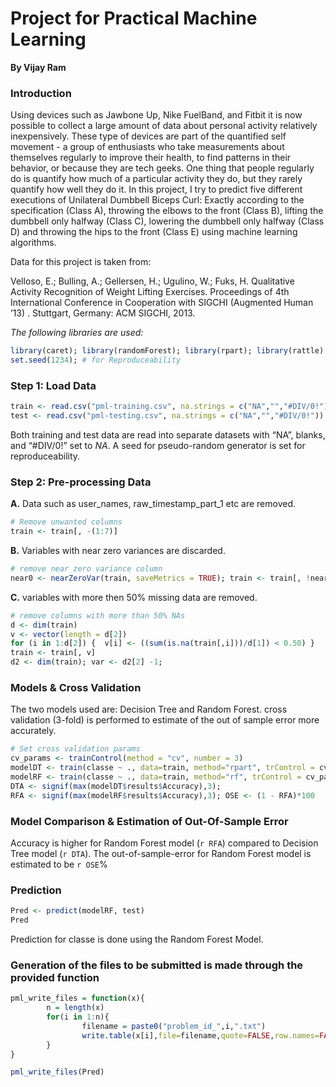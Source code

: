 Project for Practical Machine Learning 
========================================================
**By Vijay Ram**


### Introduction

Using devices such as Jawbone Up, Nike FuelBand, and Fitbit it is now possible to collect a large amount of data about personal activity relatively inexpensively. These type of devices are part of the quantified self movement - a group of enthusiasts who take measurements about themselves regularly to improve their health, to find patterns in their behavior, or because they are tech geeks. One thing that people regularly do is quantify how much of a particular activity they do, but they rarely quantify how well they do it. In this project, I try to predict five different executions of Unilateral Dumbbell Biceps Curl: Exactly according to the specification (Class A), throwing the elbows to the front (Class B), lifting the dumbbell only halfway (Class C), lowering the dumbbell only halfway (Class D) and throwing the hips to the front (Class E) using machine learning algorithms.  

Data for this project is taken from:  

Velloso, E.; Bulling, A.; Gellersen, H.; Ugulino, W.; Fuks, H. Qualitative Activity Recognition of Weight Lifting Exercises. Proceedings of 4th International Conference in Cooperation with SIGCHI (Augmented Human '13) . Stuttgart, Germany: ACM SIGCHI, 2013.

*The following libraries are used:*

```r
library(caret); library(randomForest); library(rpart); library(rattle) 
set.seed(1234); # for Reproduceability
```

### Step 1: Load Data

``` r
train <- read.csv("pml-training.csv", na.strings = c("NA","","#DIV/0!"))
test <- read.csv("pml-testing.csv", na.strings = c("NA","","#DIV/0!"))
```

Both training and test data are read into separate datasets with "NA", blanks, and "#DIV/0!"  set to *NA*. A seed for pseudo-random generator is set for reproduceability. 

### Step 2: Pre-processing  Data

**A.** Data such as user_names, raw_timestamp_part_1 etc are removed.

``` r
# Remove unwanted columns
train <- train[, -(1:7)]
```

**B.** Variables with near zero variances are discarded.

``` r
# remove near zero variance column
near0 <- nearZeroVar(train, saveMetrics = TRUE); train <- train[, !near0$nzv] 
```

**C.** variables with more then 50% missing data are removed. 

``` r
# remove columns with more than 50% NAs
d <- dim(train)
v <- vector(length = d[2])
for (i in 1:d[2]) {  v[i] <- ((sum(is.na(train[,i]))/d[1]) < 0.50) }
train <- train[, v]
d2 <- dim(train); var <- d2[2] -1;
```

### Models & Cross Validation

The two models used are: Decision Tree and Random Forest. cross validation (3-fold) is performed to estimate of the out of sample error more accurately.

``` r
# Set cross validation params
cv_params <- trainControl(method = "cv", number = 3)
modelDT <- train(classe ~ ., data=train, method="rpart", trControl = cv_params)
modelRF <- train(classe ~ ., data=train, method="rf", trControl = cv_params)
DTA <- signif(max(modelDT$results$Accuracy),3); 
RFA <- signif(max(modelRF$results$Accuracy),3); OSE <- (1 - RFA)*100
```

### Model Comparison & Estimation of Out-Of-Sample Error

Accuracy is higher for Random Forest model (`r RFA`) compared to Decision Tree model (`r DTA`). The out-of-sample-error for Random Forest model is estimated to be `r OSE`%

### Prediction

``` r
Pred <- predict(modelRF, test)
Pred
```

Prediction for classe is done using the Random Forest Model.

### Generation of the files to be submitted is made through the provided function

``` r
pml_write_files = function(x){
        n = length(x)
        for(i in 1:n){
                filename = paste0("problem_id_",i,".txt")
                write.table(x[i],file=filename,quote=FALSE,row.names=FALSE,col.names=FALSE)
        }
}

pml_write_files(Pred)
```

